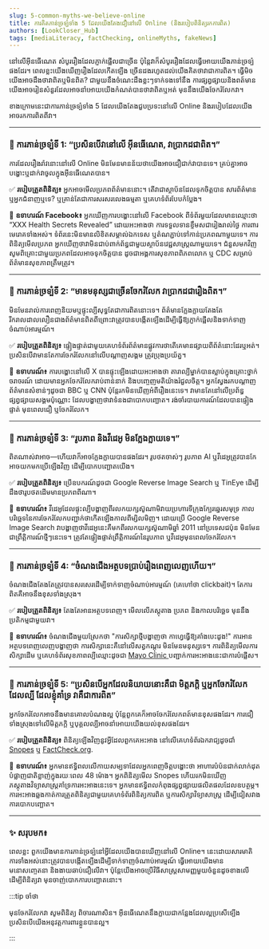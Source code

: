 ```yaml
---
slug: 5-common-myths-we-believe-online
title: ការគិតភាន់ច្រទ្បំទាំង 5 ដែលយើងតែងជឿនៅលើ Online (និងរបៀបពិនិត្យរកការពិត)
authors: [LookCloser_Hub]
tags: [mediaLiteracy, factChecking, onlineMyths, fakeNews]
---
```


នៅលើអ៊ីនធើណេត សំបូររឿងដែលភ្ញាក់ផ្អើលជាច្រើន ប៉ុន្តៃវាក៏សំបូររឿងដែលធ្វើអោយយើងភាន់ច្រទ្បំផងដែរ។ ពេលខ្លះយើងឃើញរឿងដែលកើតទ្បើង ច្រើនដងរហូតដល់យើងគិតថាវាជាការពិត។ ធ្វើមិចយើងអាចដឹងថាវាពិតឬមិនពិត? ជាមួយនឹងចំណេះដឹងខ្លះៗទាក់ទងទៅនឹង ការផ្សព្វផ្សាយនិងពត៍មាន យើងអាចរៀនសំនួរដែលអាចនាំអោយយើងកំណត់បានថាវាពិតឬអត់ មុននឹងយើងចែករំលែកវា។

ខាងក្រោមនេះជាការភាន់ច្រទ្បំទាំង 5 ដែលយើងតែងជួបប្រទះនៅលើ Online និងរបៀបដែលយើងអាចរកការពិតពីវា។ 

<!-- truncate -->
---

### 🚫 ការភាន់ច្រទ្បំទី 1: “ប្រសិនបើវានៅលើ អ៊ីនធើណេត, វាប្រាកដជាពិត។”
ការដែលរឿងរ៉ាវនោះនៅលើ Online មិនមែនមានន័យថាយើងអាចជឿជាក់វាបានទេ។ គ្រប់គ្នាអាចបង្ហោះឬដាក់វាចូលក្នុងអ៊ីនធើណេតបាន។

✅ **របៀបត្រួតពិនិត្យ៖** អ្ន​កអាចមើលប្រភពព័ត៌មាននោះ។ តើវាជាស្ថាប័នដែលទុកចិត្តបាន សារព័ត៌មាន ឬអ្នកជំនាញឬទេ? ឬគ្រាន់តែជាការសរសរលេងធម្មតា ឬគេហទំព័របែបកំប្លែង។​

📌 **ឧទាហរណ៍ Facebook៖** អ្នកឃើញការបង្ហោះនៅលើ Facebook ពីទំព័រមួយដែលមានឈ្មោះថា “XXX Health Secrets Revealed” ដោយអះអាងថា ការទទួលទានខ្ទឹមសជារៀងរាល់ថ្ងៃ ការពារមេរោគទាំងអស់។ ទំព័រនេះមិនមានលិខិតសម្គាល់ឯកទេស ឬតំណភ្ជាប់ទៅកាន់ប្រភពណាមួយទេ។ ការពិនិត្យមើលប្រភព អ្នកឃើញថាវាមិនជាប់ពាក់ព័ន្ធជាមួយស្ថាប័នវេជ្ជសាស្ត្រណាមួយទេ។ ជំនួសមកវិញ សូមពិគ្រោះជាមួយប្រភពដែលអាចទុកចិត្តបាន ដូចជាអង្គការសុខភាពពិភពលោក ឬ CDC សម្រាប់ព័ត៌មានសុខភាពត្រឹមត្រូវ។

---

### 🚫 ការភាន់ច្រទ្បំទី 2: “មានមនុស្សជាច្រើនចែករំលែក វាប្រាកដជារឿងពិត។”
មិនមែនរាល់ការពេញនិយមឬផ្ទុះល្បីសុទ្ធតែជាការពិតនោះទេ។ ព័ត៌មានក្លែងក្លាយតែងតែរីករាលដាលលឿនជាងព័ត៌មានពិតពីព្រោះវាត្រូវបានបង្កើតទ្បើងដើម្បីធ្វើឱ្យភ្ញាក់ផ្អើល​ និងទាក់ទាញចំណាប់អារម្មណ៍។

✅ **របៀបត្រួតពិនិត្យ៖** ផ្ទៀងផ្ទាត់ជាមូយគេហទំព័រព័ត៌មានផ្លូវការថាតើគេមានផ្សាយពីព័ត៌នោះដែរឬអត់។ ប្រសិនបើវាមានតែការចែករំលែកនៅលើបណ្តាញសង្គម ត្រូវប្រុងប្រយ័ត្ន។

📌 **ឧទាហរណ៍៖** ការបង្ហោះនៅលើ X បានផ្ទុះឡើងដោយអះអាងថា តារាល្បីម្នាក់បានស្លាប់ក្នុងគ្រោះថ្នាក់ចរាចរណ៍ ដោយមានអ្នកចែករំលែករាប់ពាន់នាក់ និងបញ្ចេញមតិយ៉ាងរំជួលចិត្ត។ អ្នកស្វែងរកបណ្តាញព័ត៌មានសំខាន់ៗដូចជា BBC ឬ CNN ប៉ុន្តែរកមិនឃើញអំពីរឿងនេះទេ។ វា​មាន​តែ​នៅ​លើ​ប្រព័ន្ធ​ផ្សព្វផ្សាយ​សង្គម​ប៉ុណ្ណោះ ដែល​បង្ហាញ​ថា​វា​ទំនង​ជា​បោក​បញ្ឆោត។ រង់ចាំរបាយការណ៍ដែលបានផ្ទៀងផ្ទាត់ មុនពេលជឿ ឬចែករំលែក។

---

### 🚫 ការភាន់ច្រទ្បំទី 3: “រូបភាព និងវីដេអូ មិនក្លែងក្លាយទេ។”
ពិតណាស់វាអាច—ហើយវាក៏អាចក្លែងក្លាយបានផងដែរ។ រូបថតចាស់ៗ រូបភាព AI ឬវីដេអូត្រូវបានកែ អាចយកមកប្រើឡើងវិញ ដើម្បីបោកបញ្ឆោតយើង។

✅ **របៀបត្រួតពិនិត្យ៖** ប្រើឧបករណ៍ដូចជា Google Reverse Image Search ឬ TinEye ដើម្បីដឹងថារូបថតដើមមានប្រភពពីណា។

📌 **ឧទាហរណ៍៖** វីដេអូដែលផ្ទុះល្បីបង្ហាញពីរលកយក្សស៊ូណាមិវាយប្រហារទីក្រុងក្បែរឆ្នេរសមុទ្រ កាលបរិច្ឆេទនៃការចែករំលែកបញ្ជាក់ថាកើតឡើងកាលពីម្សិលមិញ។ ដោយប្រើ Google Reverse Image Search វាបង្ហាញថាវីដេអូនេះគឺមកពីរលកយក្សស៊ូណាមិឆ្នាំ 2011 នៅប្រទេសជប៉ុន មិនមែនជាព្រឹត្តិការណ៍ថ្មីៗនេះទេ។ ត្រូវតែផ្ទៀងផ្ទាត់ព្រឹត្តិការណ៍នៃរូបភាព ឬវីដេអូមុនពេលចែករំលែក។

---

### 🚫 ការភាន់ច្រទ្បំទី 4: “ចំណងជើងអត្ថបទប្រាប់រឿងពេញលេញហើយ។”
ចំណងជើងតែងតែត្រូវបានសរសេរដើម្បីទាក់ទាញចំណាប់អារម្មណ៍ (គេហៅថា clickbait)។ តែការពិតគឺអាចនឹងខុសទាំងស្រុង។

✅ **របៀបត្រួតពិនិត្យ៖** តែងតែអានអត្ថបទពេញ។ មើលលើភស្ដុតាង ប្រភព និងកាលបរិច្ឆេទ មុននឹងប្រតិកម្មជាមួយវា។

📌 **ឧទាហរណ៍៖** ចំណងជើងមួយស្រែកថា "ការសិក្សាថ្មីបង្ហាញថា កាហ្វេធ្វើឱ្យគាំងបេះដូង!" ការអានអត្ថបទពេញលេញបង្ហាញថា ការសិក្សានេះគឺនៅលើសត្វកណ្តុរ មិនមែនមនុស្សទេ។ ការពិនិត្យមើលការសិក្សាដើម ឬគេហទំព័រសុខភាពល្បីឈ្មោះដូចជា [Mayo Clinic ](https://www.mayoclinic.org/healthy-lifestyle/nutrition-and-healthy-eating/expert-answers/coffee-and-health/faq-20058339)បញ្ជាក់ការអះអាងនេះជាការបំផ្លើស។

---

### 🚫 ការភាន់ច្រទ្បំទី 5: “ប្រសិនបើអ្នកដែលនិយាយនោះគឺជា មិត្តភក្តិ ឬអ្នកចែករំលែកដែលល្បី ដែលខ្ញុំគាំទ្រ វាគឺជាការពិត”
អ្នកចែករំលែកអាចនឹងមានគោលបំណងល្អ ប៉ុន្តែពួកគេក៏អាចចែករំលែកពត៍មានខុសផងដែរ។ ការជឿទាំងស្រុងទៅលើមិត្តភក្តិ ឬបុគ្គលល្បីអាចនាំអោយយើងយល់ខុសផងដែរ។

✅ **របៀបត្រួតពិនិត្យ៖** ពិនិត្យឡើងវិញនូវអ្វីដែលពួកគេអះអាង នៅលើគេហទំព័រឯករាជ្យដូចជាំ [Snopes](https://www.snopes.com/) ឬ [FactCheck.org](https://www.factcheck.org/).

📌 **ឧទាហរណ៍៖** អ្នកមានឥទ្ធិពលលើកាយសម្បទាដែលអ្នកពេញចិត្តបង្ហោះថា អាហារបំប៉នជាក់លាក់ដុតបំផ្លាញជាតិខ្លាញ់ក្នុងរយៈពេល 48 ម៉ោង។ អ្នកពិនិត្យមើល Snopes ហើយរកមិនឃើញភស្តុតាងវិទ្យាសាស្រ្តគាំទ្រការអះអាងនេះទេ។ អ្នកមានឥទ្ធិពលកំពុងផ្សព្វផ្សាយផលិតផលដែលឧបត្ថម្ភ។ ការអះអាងឆ្លងកាត់ការត្រួតពិនិត្យជាមួយគេហទំព័រពិនិត្យការពិត ឬការសិក្សាវិទ្យាសាស្ត្រ ដើម្បីជៀសវាងការបោកបញ្ឆោត។

---

### ✨ សរុបមក៖
ពេលខ្លះ ពួកយើងមានការភាន់ច្រទ្បំនៅអ្វីដែលយើងបានឃើញនៅលើ Online។ នេះដោយសារមាតិការទាំំងអស់នោះត្រូវបានបង្កើតទ្បើងដើម្បីទាក់ទាញចំណាប់អារម្មណ៍ ធ្វើអោយយើងមានមនោសញ្ចេតនា និងងាយឆាប់ជឿលើវា។ ប៉ុន្តែយើងអាចប្រើវិធីសាស្រ្តសាមញ្ញមួយចំនួនដូចខាងលើ ដើម្បីពិនិត្យវា មុនចាញ់បោកការបញ្ឆោតនោះ។

:::tip ចាំថា

មុនចែករំលែកវា សូមពិនិត្យ ពិចារណាសិន។ អ៊ីនធើណេតនឹងក្លាយជាកន្លែងដែលល្អប្រសើទ្បើង ប្រសិនបើយើងអនុវត្តការពារខ្លួនបានល្អ។

:::